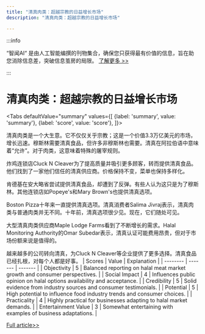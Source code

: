 ```yaml
---
title: "清真肉类：超越宗教的日益增长市场"
description: "清真肉类：超越宗教的日益增长市场"

---
```



:::info

“智闻AI“ 是由人工智能编撰的刊物集合，确保您只获得最有价值的信息，旨在助您消除信息差，突破信息茧房的局限。  [了解更多 >>](/)

:::

# 清真肉类：超越宗教的日益增长市场


<Tabs
	defaultValue="summary"
	values={[
	{label: 'summary', value: 'summary'},
	{label: 'score', value: 'score'},
]}>
<TabItem value="summary">


清真肉类是一个大生意。它不仅仅关乎宗教；这是一个价值3.3万亿美元的市场，增长迅速。穆斯林需要清真食品，但许多非穆斯林也需要。清真在阿拉伯语中意味着“允许”。对于肉类，这意味着特殊的屠宰规则。

炸鸡连锁店Cluck N Cleaver为了提高质量并吸引更多顾客，转而提供清真食品。他们找到了一家他们信任的清真供应商。价格保持不变，菜单也保持多样化。

肯德基在安大略省尝试提供清真食品，却遭到了反弹。有些人认为这只是为了穆斯林。其他连锁店如Popeye's和Mary Brown's也提供清真选项。

Boston Pizza十年来一直提供清真选项。清真消费者Salima Jivraj表示，清真肉类与普通肉类并无不同。十年前，清真选项很少见。现在，它们随处可见。

大型清真肉类供应商Maple Lodge Farms看到了不断增长的需求。Halal Monitoring Authority的Omar Subedar表示，清真认证可能费用昂贵，但对于市场份额来说是值得的。

越来越多的公司转向清真，为Cluck N Cleaver等企业提供了更多选择。清真食品已经扎根，对每个人都是好事。
</TabItem>
<TabItem value="score">
	| Scores     | Value   | Explanation |
	| -------- | ------- | ------- |
	| Objectivity  | 5    | Balanced reporting on halal meat market growth and consumer perspectives.    |
	| Social Impact | 4     | Influences public opinion on halal options availability and acceptance.    |
	| Credibility    | 5    | Solid evidence from industry sources and consumer testimonials.    |
	| Potential    | 5    | High potential to influence food industry trends and consumer choices.    |
	| Practicality    | 4    | Highly practical for businesses adapting to halal market demands.    |
	| Entertainment Value    | 3    | Somewhat entertaining with examples of business adaptations.    |
</TabItem>
</Tabs>

[Full article>>](https://ici.radio-canada.ca/rci/en/news/2090479/halal-meat-business)
